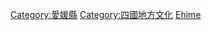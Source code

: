 {{日本行政區劃分類導航|文化}}
{{Commonscat|Culture of Ehime prefecture}}

[[Category:愛媛縣|Category:愛媛縣]]
[[Category:四國地方文化|Category:四國地方文化]]
[[Category:日本各都道府縣文化|Ehime]]